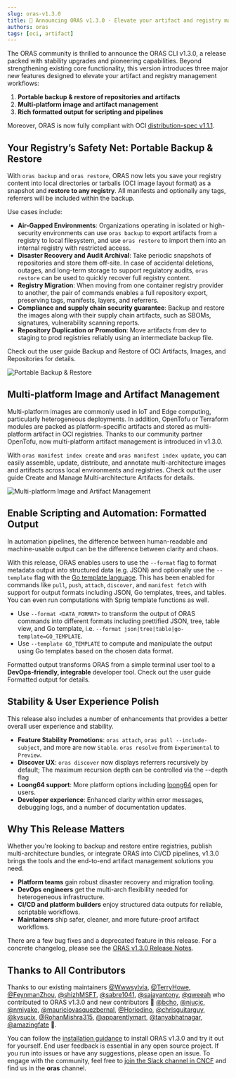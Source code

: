 ```yaml
---
slug: oras-v1.3.0
title: 🚀 Announcing ORAS v1.3.0 - Elevate your artifact and registry management workflows
authors: oras
tags: [oci, artifact]
---
```



The ORAS community is thrilled to announce the ORAS CLI v1.3.0, a release packed with stability upgrades and pioneering capabilities. Beyond strengthening existing core functionality, this version introduces three major new features designed to elevate your artifact and registry management workflows:

1. **Portable backup & restore of repositories and artifacts**
2. **Multi-platform image and artifact management**
3. **Rich formatted output for scripting and pipelines**

Moreover, ORAS is now fully compliant with OCI [distribution-spec v1.1.1](https://github.com/opencontainers/distribution-spec/releases/tag/v1.1.1).

## Your Registry’s Safety Net: Portable Backup & Restore

With `oras backup` and `oras restore`, ORAS now lets you save your registry content into local directories or tarballs (OCI image layout format) as a snapshot and **restore to any registry**. All manifests and optionally any tags, referrers will be included within the backup.

Use cases include:

- **Air-Gapped Environments**: Organizations operating in isolated or high-security environments can use `oras backup` to export artifacts from a registry to local filesystem, and use `oras restore` to import them into an internal registry with restricted access.
- **Disaster Recovery and Audit Archival**: Take periodic snapshots of repositories and store them off-site. In case of accidental deletions, outages, and long-term storage to support regulatory audits, `oras restore` can be used to quickly recover full registry content.
- **Registry Migration**: When moving from one container registry provider to another, the pair of commands enables a full repository export, preserving tags, manifests, layers, and referrers.
- **Compliance and supply chain security guarantee**: Backup and restore the images along with their supply chain artifacts, such as SBOMs, signatures, vulnerability scanning reports.
- **Repository Duplication or Promotion**: Move artifacts from dev to staging to prod registries reliably using an intermediate backup file.

Check out the user guide <Link to="/docs/how_to_guides/backup-restore">Backup and Restore of OCI Artifacts, Images, and Repositories</Link> for details.

![Portable Backup & Restore](./img/oras-backup-restore.svg)

## Multi-platform Image and Artifact Management

Multi-platform images are commonly used in IoT and Edge computing, particularly heterogeneous deployments. In addition, OpenTofu or Terraform modules are packed as platform-specific artifacts and stored as multi-platform artifact in OCI registries. Thanks to our community partner OpenTofu, now multi-platform artifact management is introduced in v1.3.0.

With `oras manifest index create` and `oras manifest index update`, you can easily assemble, update, distribute, and annotate multi-architecture images and artifacts across local environments and registries. Check out the user guide <Link to="/docs/how_to_guides/multiarch">Create and Manage Multi-architecture Artifacts</Link> for details.

![Multi-platform Image and Artifact Management](./img/create-multi-arch.svg)

## Enable Scripting and Automation: Formatted Output 

In automation pipelines, the difference between human-readable and machine-usable output can be the difference between clarity and chaos.

With this release, ORAS enables users to use the `--format` flag to format metadata output into structured data (e.g. JSON) and optionally use the `--template` flag with the [Go template language](https://pkg.go.dev/text/template). This has been enabled for commands like `pull`, `push`, `attach`, `discover`, and `manifest fetch` with support for output formats including JSON, Go templates, trees, and tables. You can even run computations with Sprig template functions as well.

- Use `--format <DATA_FORMAT>` to transform the output of ORAS commands into different formats including prettified JSON, tree, table view, and Go template, i.e. `--format json|tree|table|go-template=GO_TEMPLATE`. 
- Use `--template GO_TEMPLATE` to compute and manipulate the output using Go templates based on the chosen data format. 

Formatted output transforms ORAS from a simple terminal user tool to a **DevOps-friendly, integrable** developer tool. Check out the user guide <Link to="/docs/how_to_guides/format_output">Formatted output</Link> for details.

## Stability & User Experience Polish

This release also includes a number of enhancements that provides a better overall user experience and stability.

* **Feature Stability Promotions**: `oras attach`, `oras pull --include-subject`, and more are now `Stable`. `oras resolve` from `Experimental` to `Preview`.
* **Discover UX**: `oras discover` now displays referrers recursively by default; The maximum recursion depth can be controlled via the --depth flag
* **Loong64 support**: More platform options including [loong64](https://wiki.debian.org/Ports/loong64) open for users.
* **Developer experience**: Enhanced clarity within error messages, debugging logs, and a number of documentation updates.

## Why This Release Matters

Whether you're looking to backup and restore entire registries, publish multi-architecture bundles, or integrate ORAS into CI/CD pipelines, v1.3.0 brings the tools and the end-to-end artifact management solutions you need.

* **Platform teams** gain robust disaster recovery and migration tooling.
* **DevOps engineers** get the multi-arch flexibility needed for heterogeneous infrastructure.
* **CI/CD and platform builders** enjoy structured data outputs for reliable, scriptable workflows.
* **Maintainers** ship safer, cleaner, and more future-proof artifact workflows.

There are a few bug fixes and a deprecated feature in this release. For a concrete changelog, please see the [ORAS v1.3.0 Release Notes](https://github.com/oras-project/oras/releases/tag/v1.3.0).

## Thanks to All Contributors

Thanks to our existing maintainers [@Wwwsylvia](https://github.com/Wwwsylvia), [@TerryHowe](https://github.com/TerryHowe), [@FeynmanZhou](https://github.com/FeynmanZhou), [@shizhMSFT](https://github.com/shizhMSFT), [@sabre1041](https://github.com/sabre1041), [@sajayantony](https://github.com/sajayantony), [@qweeah](https://github.com/qweeah) who contributed to ORAS v1.3.0 and new contributors 🎉 [@bcho](https://github.com/bcho), [@njucjc](https://github.com/njucjc), [@nmiyake](https://github.com/nmiyake), [@mauriciovasquezbernal](https://github.com/mauriciovasquezbernal), [@Horiodino](https://github.com/Horiodino), [@chrisguitarguy](https://github.com/chrisguitarguy), [@kysucix](https://github.com/kysucix), [@RohanMishra315](https://github.com/RohanMishra315), [@apparentlymart](https://github.com/apparentlymart), [@tanyabhatnagar](https://github.com/tanyabhatnagar), [@amazingfate](https://github.com/amazingfate) 🚀.

You can follow the [installation guidance](https://oras.land/docs/1.3.0/installation) to install ORAS v1.3.0 and try it out for yourself.
End user feedback is essential in any open source project. If you run into issues or have any suggestions, please open an issue. To engage with the community, feel free to [join the Slack channel in CNCF](https://slack.cncf.io/) and find us in the **oras** channel.